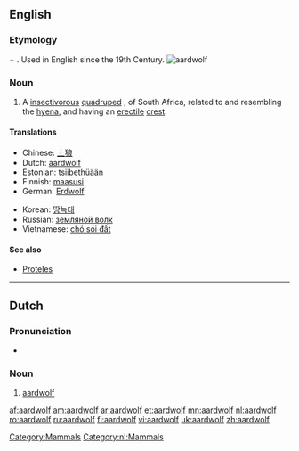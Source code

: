 {{wikisource1911Enc|Aard-wolf}}
==English==
{{wikipedia}}

===Etymology===
{{Af.}} {{term|aarde||earth}} + {{term|wolf||wolf}}. Used in English since the 19th Century.
[[Image:Aardwolf.png|thumb|aardwolf]]

===Noun===
{{en-noun|aardwolves}}

# {{zoology}} A [[insectivorous]] [[quadruped]] {{i|[[Proteles cristatus]]}}, of South Africa, related to and resembling the [[hyena]], and having an [[erectile]] [[crest]].

====Translations====
{{trans-top|''Proteles cristatus''}}
*Chinese: [[土狼]]
*Dutch: [[#Dutch|aardwolf]]
*Estonian: [[tsiibethüään]]
*Finnish: [[maasusi]]
*German: [[Erdwolf]]
{{trans-mid}}
*Korean: [[땅늑대]]
*Russian: [[земляной волк]]
*Vietnamese: [[chó sói đất]]
{{trans-bottom}}

====See also====
*[[Proteles]]

[[Category:Mammals]]

----

==Dutch==

===Pronunciation===
*{{audio|Nl-aardwolf.ogg|audio}}

===Noun===
{{nl-noun|g=m|aardwolven|aardwolfje}}

# [[#English|aardwolf]]

[[Category:nl:Mammals]]

[[af:aardwolf]]
[[am:aardwolf]]
[[ar:aardwolf]]
[[et:aardwolf]]
[[mn:aardwolf]]
[[nl:aardwolf]]
[[ro:aardwolf]]
[[ru:aardwolf]]
[[fi:aardwolf]]
[[vi:aardwolf]]
[[uk:aardwolf]]
[[zh:aardwolf]]